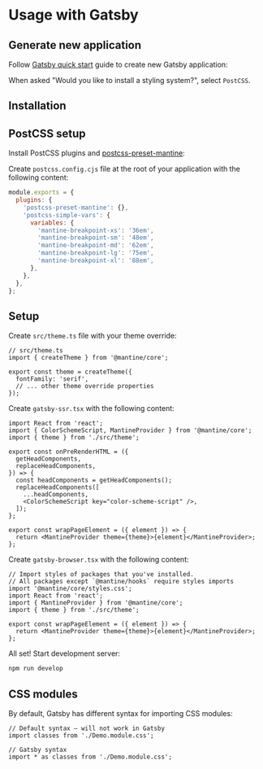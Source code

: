 

# Usage with Gatsby

<GetTemplates type="gatsby" />

## Generate new application

Follow [Gatsby quick start](https://www.gatsbyjs.com/docs/quick-start/) guide to
create new Gatsby application:

<NpmScript
  yarnScript="yarn create gatsby"
  npmScript="npm init gatsby"
/>

When asked "Would you like to install a styling system?", select `PostCSS`.

## Installation

<PackagesInstallation />

## PostCSS setup

Install PostCSS plugins and [postcss-preset-mantine](/styles/postcss-preset):

<InstallScript
  packages="postcss postcss-preset-mantine postcss-simple-vars"
  dev
/>

Create `postcss.config.cjs` file at the root of your application with the following content:

```js
module.exports = {
  plugins: {
    'postcss-preset-mantine': {},
    'postcss-simple-vars': {
      variables: {
        'mantine-breakpoint-xs': '36em',
        'mantine-breakpoint-sm': '48em',
        'mantine-breakpoint-md': '62em',
        'mantine-breakpoint-lg': '75em',
        'mantine-breakpoint-xl': '88em',
      },
    },
  },
};
```

## Setup

Create `src/theme.ts` file with your theme override:

```tsx
// src/theme.ts
import { createTheme } from '@mantine/core';

export const theme = createTheme({
  fontFamily: 'serif',
  // ... other theme override properties
});
```

Create `gatsby-ssr.tsx` with the following content:

```tsx
import React from 'react';
import { ColorSchemeScript, MantineProvider } from '@mantine/core';
import { theme } from './src/theme';

export const onPreRenderHTML = ({
  getHeadComponents,
  replaceHeadComponents,
}) => {
  const headComponents = getHeadComponents();
  replaceHeadComponents([
    ...headComponents,
    <ColorSchemeScript key="color-scheme-script" />,
  ]);
};

export const wrapPageElement = ({ element }) => {
  return <MantineProvider theme={theme}>{element}</MantineProvider>;
};
```

Create `gatsby-browser.tsx` with the following content:

```tsx
// Import styles of packages that you've installed.
// All packages except `@mantine/hooks` require styles imports
import '@mantine/core/styles.css';
import React from 'react';
import { MantineProvider } from '@mantine/core';
import { theme } from './src/theme';

export const wrapPageElement = ({ element }) => {
  return <MantineProvider theme={theme}>{element}</MantineProvider>;
};
```

All set! Start development server:

```bash
npm run develop
```

## CSS modules

By default, Gatsby has different syntax for importing CSS modules:

```tsx
// Default syntax – will not work in Gatsby
import classes from './Demo.module.css';

// Gatsby syntax
import * as classes from './Demo.module.css';
```
